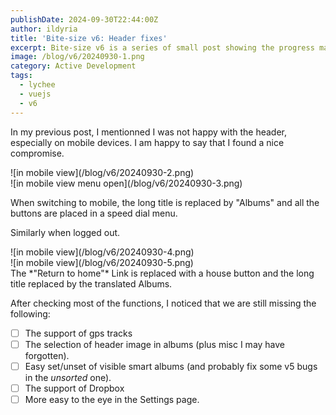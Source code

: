 ```yaml
---
publishDate: 2024-09-30T22:44:00Z
author: ildyria
title: 'Bite-size v6: Header fixes'
excerpt: Bite-size v6 is a series of small post showing the progress made on the development of the future version of Lychee.
image: /blog/v6/20240930-1.png
category: Active Development
tags:
  - lychee
  - vuejs
  - v6
---
```


In my previous post, I mentionned I was not happy with the header, especially on mobile devices. I am happy to say that I found a nice compromise.

<div class="flex gap-2 -my-5">
<div>
![in mobile view](/blog/v6/20240930-2.png)
</div>
<div>
![in mobile view menu open](/blog/v6/20240930-3.png)
</div>
</div>

When switching to mobile, the long title is replaced by "Albums" and all the buttons are placed in a speed dial menu.

Similarly when logged out.
<div class="flex gap-2 -my-10">
<div class="w-4/6">
![in mobile view](/blog/v6/20240930-4.png)
</div>
<div class="w-2/6">
![in mobile view](/blog/v6/20240930-5.png)
</div>
</div>
The *"Return to home"* Link is replaced with a house button and the long title replaced by the translated Albums.

After checking most of the functions, I noticed that we are still missing the following:

- [ ] The support of gps tracks
- [ ] The selection of header image in albums (plus misc I may have forgotten).
- [ ] Easy set/unset of visible smart albums (and probably fix some v5 bugs in the *unsorted* one).
- [ ] The support of Dropbox
- [ ] More easy to the eye in the Settings page.
